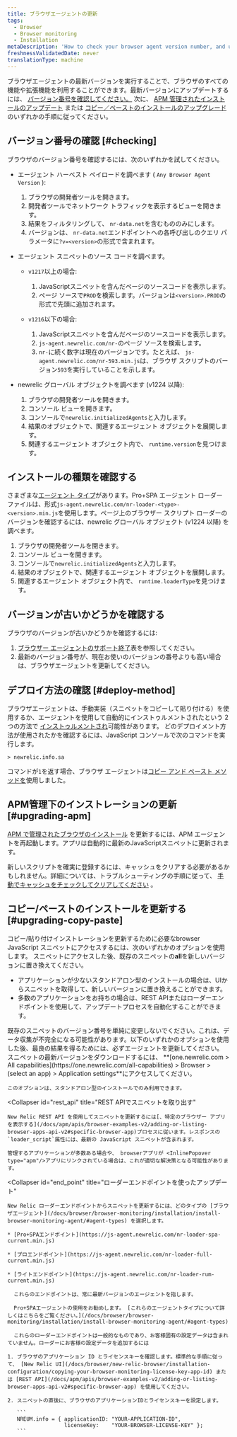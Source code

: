 ```yaml
---
title: ブラウザエージェントの更新
tags:
  - Browser
  - Browser monitoring
  - Installation
metaDescription: 'How to check your browser agent version number, and update to the latest version of the browser agent.'
freshnessValidatedDate: never
translationType: machine
---
```


ブラウザエージェントの最新バージョンを実行することで、ブラウザのすべての機能や拡張機能を利用することができます。最新バージョンにアップデートするには、 [バージョン番号を確認してください。](#checking) 次に、 [APM 管理されたインストールのアップデート](#upgrading-apm) または [コピー／ペーストのインストールのアップグレード](#upgrading-copy-paste) のいずれかの手順に従ってください。

## バージョン番号の確認 [#checking]

ブラウザのバージョン番号を確認するには、次のいずれかを試してください。

* エージェント ハーベスト ペイロードを調べます ( `Any Browser Agent Version` ):

  1. ブラウザの開発者ツールを開きます。
  2. 開発者ツールでネットワーク トラフィックを表示するビューを開きます。
  3. 結果をフィルタリングして、 `nr-data.net`を含むもののみにします。
  4. バージョンは、 `nr-data.net`エンドポイントへの各呼び出しのクエリ パラメータに`?v=<version>`の形式で含まれます。

* エージェント スニペットのソース コードを調べます。

  * `v1217`以上の場合:

    1. JavaScriptスニペットを含んだページのソースコードを表示します。
    2. ページ ソースで`PROD`を検索します。バージョンは`<version>.PROD`の形式で先頭に追加されます。

  * `v1216`以下の場合:

    1. JavaScriptスニペットを含んだページのソースコードを表示します。
    2. `js-agent.newrelic.com/nr-`のページ ソースを検索します。
    3. `nr-`に続く数字は現在のバージョンです。たとえば、 `js-agent.newrelic.com/nr-593.min.js`は、ブラウザ スクリプトのバージョン`593`を実行していることを示します。

* newrelic グローバル オブジェクトを調べます (v1224 以降):

  1. ブラウザの開発者ツールを開きます。
  2. コンソール ビューを開きます。
  3. コンソールで`newrelic.initializedAgents`と入力します。
  4. 結果のオブジェクトで、関連するエージェント オブジェクトを展開します。
  5. 関連するエージェント オブジェクト内で、 `runtime.version`を見つけます。

## インストールの種類を確認する

さまざまな[エージェント タイプ](/docs/browser/browser-monitoring/installation/install-browser-monitoring-agent#agent-types)があります。Pro+SPA エージェント ローダー ファイルは、形式`js-agent.newrelic.com/nr-loader-<type>-<version>.min.js`を使用します。ページ上のブラウザー スクリプト ローダーのバージョンを確認するには、newrelic グローバル オブジェクト (v1224 以降) を調べます。

1. ブラウザの開発者ツールを開きます。
2. コンソール ビューを開きます。
3. コンソールで`newrelic.initializedAgents`と入力します。
4. 結果のオブジェクトで、関連するエージェント オブジェクトを展開します。
5. 関連するエージェント オブジェクト内で、 `runtime.loaderType`を見つけます。

## バージョンが古いかどうかを確認する

ブラウザのバージョンが古いかどうかを確認するには:

1. [ブラウザー エージェントのサポート終了](/docs/browser/browser-monitoring/getting-started/browser-agent-eol-policy/)表を参照してください。
2. 最新のバージョン番号が、現在お使いのバージョンの番号よりも高い場合は、ブラウザエージェントを更新してください。

## デプロイ方法の確認 [#deploy-method]

ブラウザエージェントは、手動実装（スニペットをコピーして貼り付ける）を使用するか、<InlinePopover type="apm"/>エージェントを使用して自動的にインストゥルメントされたという 2 つの方法で [インストゥルメントされ](/docs/browser/browser-monitoring/installation/install-browser-monitoring-agent/#options)可能性があります。 どのデプロイメント方法が使用されたかを確認するには、JavaScript コンソールで次のコマンドを実行します。

```
> newrelic.info.sa
```

コマンドが`1`を返す場合、ブラウザ エージェントは[コピー アンド ペースト メソッドを](#upgrading-copy-paste)使用しました。

## APM管理下のインストレーションの更新 [#upgrading-apm]

[APM で管理されたブラウザのインストール](/docs/browser/browser-monitoring/installation/install-browser-monitoring-agent/#options) を更新するには、APM エージェントを再起動します。アプリは自動的に最新のJavaScriptスニペットに更新されます。

新しいスクリプトを確実に登録するには、キャッシュをクリアする必要があるかもしれません。詳細については、トラブルシューティングの手順に従って、 [手動でキャッシュをチェックしてクリアしてください](/docs/browser/new-relic-browser/troubleshooting/troubleshooting-browser-monitoring-installation#manual_check_cache) 。

## コピー/ペーストのインストールを更新する [#upgrading-copy-paste]

コピー/貼り付けインストレーションを更新するために必要なbrowser JavaScript スニペットにアクセスするには、次のいずれかのオプションを使用します。 スニペットにアクセスした後、既存のスニペットの<DNT>**all**</DNT>を新しいバージョンに置き換えてください。

* アプリケーションが少ないスタンドアロン型のインストールの場合は、UIからスニペットを取得して、新しいバージョンに置き換えることができます。
* 多数のアプリケーションをお持ちの場合は、REST APIまたはローダーエンドポイントを使用して、アップデートプロセスを自動化することができます。

<Callout variant="caution">
  既存のスニペットのバージョン番号を単純に変更しないでください。これは、データ収集が不完全になる可能性があります。以下のいずれかのオプションを使用した後、最良の結果を得るためには、必ずエージェントを更新してください。
</Callout>

<CollapserGroup>
  <Collapser
    id="snippet"
    title="UIからスニペットを取得する"
  >
    スニペットの最新バージョンをダウンロードするには、 <DNT>**[one.newrelic.com > All capabilities](https://one.newrelic.com/all-capabilities) > Browser > (select an app) > Application settings**</DNT>にアクセスしてください。

    このオプションは、スタンドアロン型のインストールでのみ利用できます。
  </Collapser>

  <Collapser
    id="rest_api"
    title="REST APIでスニペットを取り出す"
  >
    New Relic REST API を使用してスニペットを更新するには[、特定のブラウザー アプリを表示する](/docs/apm/apis/browser-examples-v2/adding-or-listing-browser-apps-api-v2#specific-browser-app)プロセスに従います。レスポンスの`loader_script`属性には、最新の JavaScript スニペットが含まれます。

    管理するアプリケーションが多数ある場合や、 browserアプリが <InlinePopover type="apm"/>アプリにリンクされている場合は、これが適切な解決策となる可能性があります。
  </Collapser>

  <Collapser
    id="end_point"
    title="ローダーエンドポイントを使ったアップデート"
  >
    New Relic ローダーエンドポイントからスニペットを更新するには、どのタイプの [ブラウザエージェント](/docs/browser/browser-monitoring/installation/install-browser-monitoring-agent/#agent-types) を選択します。

    * [Pro+SPAエンドポイント](https://js-agent.newrelic.com/nr-loader-spa-current.min.js)

    * [プロエンドポイント](https://js-agent.newrelic.com/nr-loader-full-current.min.js)

    * [ライトエンドポイント](https://js-agent.newrelic.com/nr-loader-rum-current.min.js)

      これらのエンドポイントは、常に最新バージョンのエージェントを指します。

      Pro+SPAエージェントの使用をお勧めします。 [これらのエージェントタイプについて詳しくはこちらをご覧ください。](/docs/browser/browser-monitoring/installation/install-browser-monitoring-agent/#agent-types)

      これらのローダーエンドポイントは一般的なものであり、お客様固有の設定データは含まれていません。ローダーにお客様の設定データを追加するには

    1. ブラウザのアプリケーション ID とライセンスキーを確認します。標準的な手順に従って、 [New Relic UI](/docs/browser/new-relic-browser/installation-configuration/copying-your-browser-monitoring-license-key-app-id) または [REST API](/docs/apm/apis/browser-examples-v2/adding-or-listing-browser-apps-api-v2#specific-browser-app) を使用してください。

    2. スニペットの直後に、ブラウザのアプリケーションIDとライセンスキーを設定します。

       ```
       NREUM.info = { applicationID: "YOUR-APPLICATION-ID",
                      licenseKey:    "YOUR-BROWSER-LICENSE-KEY" };
       ```
  </Collapser>
</CollapserGroup>
